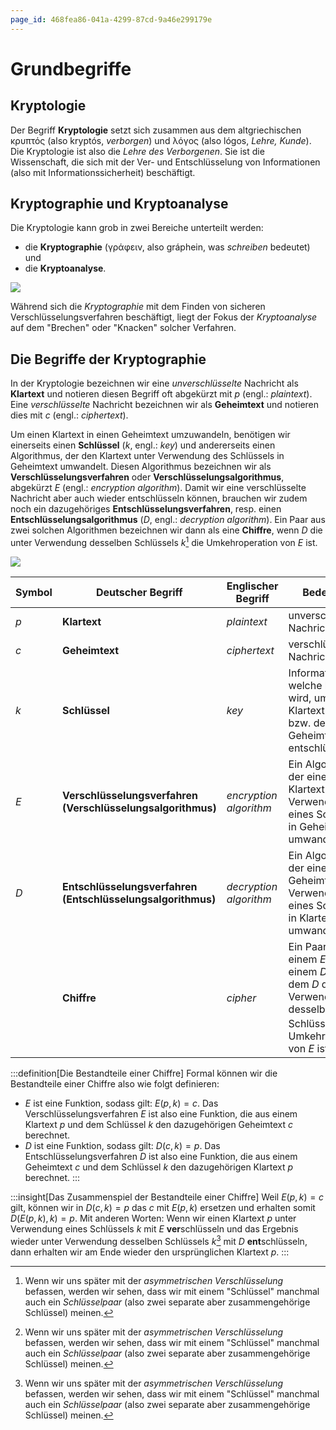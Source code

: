 ```yaml
---
page_id: 468fea86-041a-4299-87cd-9a46e299179e
---
```


# Grundbegriffe

## Kryptologie

Der Begriff **Kryptologie** setzt sich zusammen aus dem altgriechischen κρυπτός (also kryptós, _verborgen_) und λόγος (also lógos, _Lehre, Kunde_). Die Kryptologie ist also die _Lehre des Verborgenen_. Sie ist die Wissenschaft, die sich mit der Ver- und Entschlüsselung von Informationen (also mit Informationssicherheit) beschäftigt.

## Kryptographie und Kryptoanalyse

Die Kryptologie kann grob in zwei Bereiche unterteilt werden:

- die **Kryptographie** (γράφειν, also gráphein, was _schreiben_ bedeutet) und
- die **Kryptoanalyse**.

![](img/kryptologie-kryptographie-kryptoanalyse.png)

Während sich die _Kryptographie_ mit dem Finden von sicheren Verschlüsselungsverfahren beschäftigt, liegt der Fokus der _Kryptoanalyse_ auf dem "Brechen" oder "Knacken" solcher Verfahren.

## Die Begriffe der Kryptographie

In der Kryptologie bezeichnen wir eine _unverschlüsselte_ Nachricht als **Klartext** und notieren diesen Begriff oft abgekürzt mit $p$ (engl.: _plaintext_). Eine _verschlüsselte_ Nachricht bezeichnen wir als **Geheimtext** und notieren dies mit $c$ (engl.: _ciphertext_).

Um einen Klartext in einen Geheimtext umzuwandeln, benötigen wir einerseits einen **Schlüssel** ($k$, engl.: _key_) und andererseits einen Algorithmus, der den Klartext unter Verwendung des Schlüssels in Geheimtext umwandelt. Diesen Algorithmus bezeichnen wir als **Verschlüsselungsverfahren** oder **Verschlüsselungsalgorithmus**, abgekürzt $E$ (engl.: _encryption algorithm_). Damit wir eine verschlüsselte Nachricht aber auch wieder entschlüsseln können, brauchen wir zudem noch ein dazugehöriges **Entschlüsselungsverfahren**, resp. einen **Entschlüsselungsalgorithmus** ($D$, engl.: _decryption algorithm_). Ein Paar aus zwei solchen Algorithmen bezeichnen wir dann als eine **Chiffre**, wenn $D$ die unter Verwendung desselben Schlüssels $k$[^1] die Umkehroperation von $E$ ist.

![](img/grundbegriffe-kryptographie.png)

| Symbol | Deutscher Begriff | Englischer Begriff | Bedeutung |
| --- | --- | --- | --- |
| $p$ | **Klartext** | _plaintext_ | unverschlüsselte Nachricht |
| $c$ | **Geheimtext** | _ciphertext_ | verschlüsselte Nachricht |
| $k$ | **Schlüssel** | _key_ | Information, welche benötigt wird, um den Klartext zu ver-, bzw. den Geheimtext zu entschlüsseln |
| $E$ | **Verschlüsselungsverfahren (Verschlüsselungsalgorithmus)** | _encryption algorithm_ | Ein Algorithmus, der einen Klartext unter Verwendung eines Schlüssels in Geheimtext umwandelt. |
| $D$ | **Entschlüsselungsverfahren (Entschlüsselungsalgorithmus)** | _decryption algorithm_ | Ein Algorithmus, der einen Geheimtext unter Verwendung eines Schlüssels in Klartext umwandelt. |
|  | **Chiffre** | _cipher_ | Ein Paar aus einem $E$ und einem $D$, bei dem $D$ die unter Verwendung desselben Schlüssels $k$[^1] die Umkehroperation von $E$ ist |

:::definition[Die Bestandteile einer Chiffre] Formal können wir die Bestandteile einer Chiffre also wie folgt definieren:

- $E$ ist eine Funktion, sodass gilt: $E(p, k) = c$. Das Verschlüsselungsverfahren $E$ ist also eine Funktion, die aus einem Klartext $p$ und dem Schlüssel $k$ den dazugehörigen Geheimtext $c$ berechnet.
- $D$ ist eine Funktion, sodass gilt: $D(c, k) = p$. Das Entschlüsselungsverfahren $D$ ist also eine Funktion, die aus einem Geheimtext $c$ und dem Schlüssel $k$ den dazugehörigen Klartext $p$ berechnet. :::

:::insight[Das Zusammenspiel der Bestandteile einer Chiffre] Weil $E(p, k) = c$ gilt, können wir in $D(c, k) = p$ das $c$ mit $E(p, k)$ ersetzen und erhalten somit $D(E(p, k), k) = p$. Mit anderen Worten: Wenn wir einen Klartext $p$ unter Verwendung eines Schlüssels $k$ mit $E$ **ver**schlüsseln und das Ergebnis wieder unter Verwendung desselben Schlüssels $k$[^1] mit $D$ **ent**schlüsseln, dann erhalten wir am Ende wieder den ursprünglichen Klartext $p$. :::

[^1]: Wenn wir uns später mit der _asymmetrischen Verschlüsselung_ befassen, werden wir sehen, dass wir mit einem "Schlüssel" manchmal auch ein _Schlüsselpaar_ (also zwei separate aber zusammengehörige Schlüssel) meinen.
